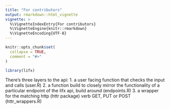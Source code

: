 ```yaml
---
title: "For contributors"
output: rmarkdown::html_vignette
vignette: >
  %\VignetteIndexEntry{For contributors}
  %\VignetteEngine{knitr::rmarkdown}
  %\VignetteEncoding{UTF-8}
---
```


```r
knitr::opts_chunk$set(
  collapse = TRUE,
  comment = "#>"
)
```

```r
library(lifx)
```

There's three layers to the api:
1. a user facing function that checks the input and calls (user.R)
2. a function build to closely mirror the functionality of a particular endpoint of the lifx api, build around (endpoints.R)
3. a wrapper for the matching http (httr package) verb GET, PUT or POST (httr_wrappers.R)
